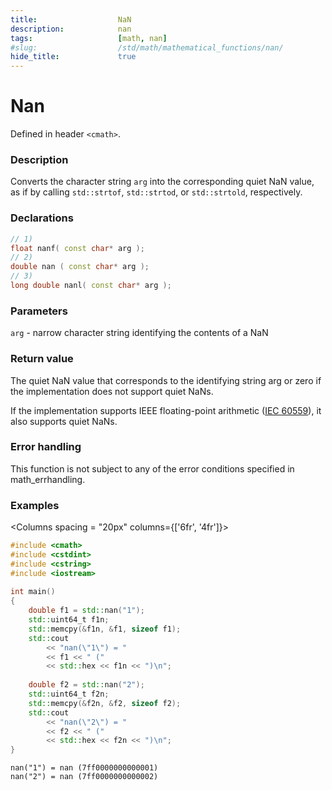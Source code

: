 ```yaml
---
title:                  NaN
description:            nan
tags:                   [math, nan]
#slug:                  /std/math/mathematical_functions/nan/
hide_title:             true
---
```



# Nan

Defined in header `<cmath>`.

### Description

Converts the character string `arg` into the corresponding quiet NaN value, as if by calling `std::strtof`, `std::strtod`, or `std::strtold`, respectively.

### Declarations

```cpp
// 1)
float nanf( const char* arg );
// 2)
double nan ( const char* arg );
// 3)
long double nanl( const char* arg );
```

### Parameters

`arg` - narrow character string identifying the contents of a NaN


### Return value

The quiet NaN value that corresponds to the identifying string arg or zero if the implementation does not support quiet NaNs.

If the implementation supports IEEE floating-point arithmetic (<a href='https://www.iso.org/standard/80985.html'>IEC 60559</a>), it also supports quiet NaNs.

### Error handling
This function is not subject to any of the error conditions specified in math_errhandling.

### Examples

<Columns spacing = "20px" columns={['6fr', '4fr']}>
<div>

```cpp
#include <cmath>
#include <cstdint>
#include <cstring>
#include <iostream>
 
int main()
{
    double f1 = std::nan("1");
    std::uint64_t f1n; 
    std::memcpy(&f1n, &f1, sizeof f1);
    std::cout 
        << "nan(\"1\") = " 
        << f1 << " (" 
        << std::hex << f1n << ")\n";
 
    double f2 = std::nan("2");
    std::uint64_t f2n; 
    std::memcpy(&f2n, &f2, sizeof f2);
    std::cout 
        << "nan(\"2\") = " 
        << f2 << " (" 
        << std::hex << f2n << ")\n";
}
```
</div>
<div>

```plaintext title="Possible Result"
nan("1") = nan (7ff0000000000001)
nan("2") = nan (7ff0000000000002)
```


</div>
</Columns>